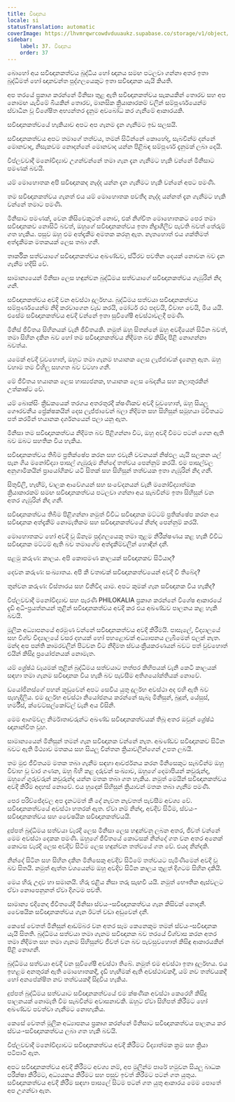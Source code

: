 ```yaml
---
title: විඥානය
locale: si
statusTranslation: automatic
coverImage: https://lhvmrqwrcowdvduuaukz.supabase.co/storage/v1/object/public/strapi-uploads/small_cover-educacion-fundamental.webp-2d51a7828a2b1309555be27f7e2a61a0.webp
sidebar:
    label: 37. විඥානය
    order: 37
---
```

බොහෝ අය සවිඥානකත්වය බුද්ධිය හෝ ඥානය සමඟ පටලවා ගන්නා අතර ඉතා බුද්ධිමත් හෝ ඥානවන්ත පුද්ගලයෙකුට ඉතා සවිඥානක යැයි කියති.

අප තරයේ ප්‍රකාශ කරන්නේ මිනිසා තුළ ඇති සවිඥානකත්වය සැකයකින් තොරව සහ අප නොමඟ යැවීමේ බියකින් තොරව, මානසික ක්‍රියාකාරකම් වලින් සම්පූර්ණයෙන්ම ස්වාධීන වූ විශේෂිත අභ්‍යන්තර දැනුම අවබෝධ කර ගැනීමේ ආකාරයකි.

සවිඥානකත්වයේ හැකියාව අපට අප ගැනම දැන ගැනීමට ඉඩ සලසයි.

සවිඥානකත්වය අපට තමාගේ තත්වය, තමන් සිටින්නේ කොහේද, සැබවින්ම දන්නේ මොනවාද, නිසැකවම නොදන්නේ මොනවාද යන්න පිළිබඳ සම්පූර්ණ දැනුමක් ලබා දෙයි.

විප්ලවවාදී මනෝවිද්‍යාව උගන්වන්නේ තමා ගැන දැන ගැනීමට හැකි වන්නේ මිනිසාට පමණක් බවයි.

යම් මොහොතක අපි සවිඥානකද නැද්ද යන්න දැන ගැනීමට හැකි වන්නේ අපට පමණි.

තම සවිඥානකත්වය ගැනත් එය යම් මොහොතක පවතීද නැද්ද යන්නත් දැන ගැනීමට හැකි වන්නේ තමාට පමණි.

මිනිසාට පමණක්, වෙන කිසිවෙකුටත් නොව, එක් නිශ්චිත මොහොතකට පෙර තමා සවිඥානකව නොසිටි බවත්, ඔහුගේ සවිඥානකත්වය ඉතා නිද්‍රාශීලීව පැවති බවත් තේරුම් ගත හැකිය. පසුව ඔහු එම අත්දැකීම අමතක කරනු ඇත. නැතහොත් එය ශක්තිමත් අත්දැකීමක මතකයක් ලෙස තබා ගනී.

තාර්කික සත්වයාගේ සවිඥානකත්වය අඛණ්ඩව, ස්ථිරව පවතින දෙයක් නොවන බව දැන ගැනීම හදිසි වේ.

සාමාන්‍යයෙන් මිනිසා ලෙස හඳුන්වන බුද්ධිමය සත්වයාගේ සවිඥානකත්වය ගැඹුරින් නිදා ගනී.

සවිඥානකත්වය අවදි වන අවස්ථා දුර්ලභය. බුද්ධිමය සත්වයා සවිඥානකත්වය සම්පූර්ණයෙන්ම නිදි කරවාගෙන වැඩ කරයි, මෝටර් රථ පදවයි, විවාහ වෙයි, මිය යයි. එසේම සවිඥානකත්වය අවදි වන්නේ ඉතා සුවිශේෂී අවස්ථාවලදී පමණි.

මිනිස් ජීවිතය සිහිනයක් වැනි ජීවිතයකි. නමුත් ඔහු සිතන්නේ ඔහු අවදියෙන් සිටින බවත්, තමා සිහින දකින බව හෝ තම සවිඥානකත්වය නිදිමත බව කිසිදා පිළි නොගන්නා බවත්ය.

යමෙක් අවදි වුවහොත්, ඔහුට තමා ගැනම භයානක ලෙස ලැජ්ජාවක් දැනෙනු ඇත. ඔහු වහාම තම විහිලු සහගත බව වටහා ගනී.

මේ ජීවිතය භයානක ලෙස හාස්‍යජනක, භයානක ලෙස ඛේදනීය සහ කලාතුරකින් උත්කෘෂ්ට වේ.

යම් බොක්සිං ක්‍රීඩකයෙක් තරගය අතරතුරදී ක්ෂණිකව අවදි වුවහොත්, ඔහු සියලු ගෞරවනීය ප්‍රේක්ෂකයින් දෙස ලැජ්ජාවෙන් බලා නිදිමත සහ සිහිසුන් සමූහයා මවිතයට පත් කරමින් භයානක දර්ශනයෙන් පලා යනු ඇත.

මිනිසා තම සවිඥානකත්වය නිදිමත බව පිළිගන්නා විට, ඔහු අවදි වීමට පටන් ගෙන ඇති බව ඔබට සහතික විය හැකිය.

සවිඥානකත්වය තිබීම ප්‍රතික්ෂේප කරන සහ එවැනි වචනයක් නිෂ්ඵල යැයි සලකන යල් පැන ගිය මනෝවිද්‍යා පාසල් ගැඹුරුම නින්දේ තත්වය පෙන්නුම් කරයි. එම පාසල්වල අනුගාමිකයින් ප්‍රායෝගිකව යටි සිතක් සහ සිහිසුන් තත්වයක ඉතා ගැඹුරින් නිදා ගනී.

සිතුවිලි, හැඟීම්, චාලක ආවේගයන් සහ සංවේදනයන් වැනි මනෝවිද්‍යාත්මක ක්‍රියාකාරකම් සමඟ සවිඥානකත්වය පටලවා ගන්නා අය සැබවින්ම ඉතා සිහිසුන් වන අතර ගැඹුරින් නිදා ගනී.

සවිඥානකත්වය තිබීම පිළිගන්නා නමුත් විවිධ සවිඥානක මට්ටම් ප්‍රතික්ෂේප කරන අය සවිඥානක අත්දැකීම් නොමැතිකම සහ සවිඥානකත්වයේ නින්ද පෙන්නුම් කරයි.

මොහොතකට හෝ අවදි වූ ඕනෑම පුද්ගලයෙකු තමා තුළම නිරීක්ෂණය කළ හැකි විවිධ සවිඥානක මට්ටම් ඇති බව තමාගේම අත්දැකීම්වලින් හොඳින් දනී.

පළමු කරුණ: කාලය. අපි කොපමණ කාලයක් සවිඥානකව සිටියාද?

දෙවන කරුණ: සංඛ්‍යාතය. අපි කී වතාවක් සවිඥානකත්වයෙන් අවදි වී තිබේද?

තුන්වන කරුණ: විස්තාරය සහ විනිවිද යාම. අපට කුමක් ගැන සවිඥානක විය හැකිද?

විප්ලවවාදී මනෝවිද්‍යාව සහ පැරණි PHILOKALIA ප්‍රකාශ කරන්නේ විශේෂ ආකාරයේ දැඩි අධි-ප්‍රයත්නයන් තුළින් සවිඥානකත්වය අවදි කර එය අඛණ්ඩව පාලනය කළ හැකි බවයි.

මූලික අධ්‍යාපනයේ අරමුණ වන්නේ සවිඥානකත්වය අවදි කිරීමයි. පාසැලේ, විද්‍යාලයේ සහ විශ්ව විද්‍යාලයේ වසර දහයක් හෝ පහළොවක් අධ්‍යාපනය ලැබීමෙන් ඵලක් නැත. මන්ද අප පන්ති කාමරවලින් පිටවන විට නිදිමත ස්වයංක්‍රීයකරණයන් බවට පත් වුවහොත් එයින් කිසිදු ප්‍රයෝජනයක් නොමැත.

යම් ශ්‍රේෂ්ඨ වෑයමක් තුළින් බුද්ධිමය සත්වයාට තත්පර කිහිපයක් වැනි කෙටි කාලයක් සඳහා තමා ගැනම සවිඥානක විය හැකි බව පැවසීම අතිශයෝක්තියක් නොවේ.

ඩයෝජිනස්ගේ පහන් කූඩුවෙන් අපට සෙවිය යුතු දුර්ලභ අවස්ථා අද එහි ඇති බව පැහැදිලිය. එම දුර්ලභ අවස්ථා නියෝජනය කරන්නේ සැබෑ මිනිසුන්, බුදුන්, යේසුස්, හර්මීස්, ක්වෙට්සල්කෝට්ල් වැනි අය විසිනි.

මෙම ආගම්වල නිර්මාතෘවරුන්ට අඛණ්ඩ සවිඥානකත්වයක් තිබූ අතර ඔවුන් ශ්‍රේෂ්ඨ ඥානාන්විත වූහ.

සාමාන්‍යයෙන් මිනිසුන් තමන් ගැන සවිඥානක වන්නේ නැත. අඛණ්ඩව සවිඥානකව සිටින බවට ඇති මිථ්‍යාව මතකය සහ සියලු චින්තන ක්‍රියාවලීන්ගෙන් උපත ලබයි.

තම මුළු ජීවිතයම මතක තබා ගැනීම සඳහා ආවර්ජනය කරන මිනිසෙකුට සැබවින්ම ඔහු විවාහ වූ වාර ගණන, ඔහු බිහි කළ දරුවන් සංඛ්‍යාව, ඔහුගේ දෙමාපියන් කවුරුන්ද, ඔහුගේ ගුරුවරුන් කවුරුන්ද යන්න මතක තබා ගත හැකිය. නමුත් මෙයින් සවිඥානකත්වය අවදි කිරීම අදහස් නොවේ. එය හුදෙක් සිහිසුන් ක්‍රියාවන් මතක තබා ගැනීම පමණි.

පෙර පරිච්ඡේදවල අප දැනටමත් කී දේ නැවත නැවතත් පැවසීම අවශ්‍ය වේ. සවිඥානකත්වයේ අවස්ථා හතරක් ඇත. ඒවා නම් නින්ද, අවදිව සිටීම, ස්වයං-සවිඥානකත්වය සහ වෛෂයික සවිඥානකත්වයයි.

දුප්පත් බුද්ධිමය සත්වයා වැරදි ලෙස මිනිසා ලෙස හඳුන්වනු ලබන අතර, ජීවත් වන්නේ මෙම අවස්ථා දෙකක පමණි. ඔහුගේ ජීවිතයේ කොටසක් නින්දේ ගත වන අතර අනෙක් කොටස වැරදි ලෙස අවදිව සිටීම ලෙස හඳුන්වන තත්වයේ ගත වේ. එයද නින්දකි.

නින්දේ සිටින සහ සිහින දකින මිනිසෙකු අවදිව සිටීමේ තත්වයට පැමිණීමෙන් අවදි වූ බව සිතයි. නමුත් ඇත්ත වශයෙන්ම ඔහු අවදිව සිටින කාලය තුළත් දිගටම සිහින දකියි.

මෙය හිරු උදාව හා සමානයි. හිරු එළිය නිසා තරු සැඟවී යයි. නමුත් භෞතික ඇස්වලට ඒවා නොපෙනුනත් ඒවා දිගටම පවතී.

සාමාන්‍ය එදිනෙදා ජීවිතයේදී මිනිසා ස්වයං-සවිඥානකත්වය ගැන කිසිවක් නොදනී. වෛෂයික සවිඥානකත්වය ගැන ඊටත් වඩා අඩුවෙන් දනී.

කෙසේ වෙතත් මිනිසුන් ආඩම්බර වන අතර සෑම කෙනෙකුම තමන් ස්වයං-සවිඥානක යැයි සිතති. බුද්ධිමය සත්වයා තමා ගැනම සවිඥානක බව තරයේ විශ්වාස කරන අතර තමා නිදිමත සහ තමා ගැනම සිහිසුන්ව ජීවත් වන බව පැවසුවහොත් කිසිඳු ආකාරයකින් පිළි නොගනී.

බුද්ධිමය සත්වයා අවදි වන සුවිශේෂී අවස්ථා තිබේ. නමුත් එම අවස්ථා ඉතා දුර්ලභය. එය ඉහළම අනතුරක් ඇති මොහොතකදී, දැඩි හැඟීමක් ඇති අවස්ථාවකදී, යම් නව තත්වයකදී හෝ අනපේක්ෂිත නව තත්වයකදී සිදුවිය හැකිය.

දුප්පත් බුද්ධිමය සත්වයාට සවිඥානකත්වයේ එම ක්ෂණික අවස්ථා කෙරෙහි කිසිදු පාලනයක් නොමැති වීම සැබවින්ම අවාසනාවකි. ඔහුට ඒවා සිහිපත් කිරීමට හෝ අඛණ්ඩව පවත්වා ගැනීමට නොහැකිය.

කෙසේ වෙතත් මූලික අධ්‍යාපනය ප්‍රකාශ කරන්නේ මිනිසාට සවිඥානකත්වය පාලනය කර ස්වයං-සවිඥානකත්වය ලබා ගත හැකි බවයි.

විප්ලවවාදී මනෝවිද්‍යාවට සවිඥානකත්වය අවදි කිරීමට විද්‍යාත්මක ක්‍රම සහ ක්‍රියා පටිපාටි ඇත.

අපට සවිඥානකත්වය අවදි කිරීමට අවශ්‍ය නම්, අප මුලින්ම පාරේ හමුවන සියලු බාධක පරීක්ෂා කිරීමට, අධ්‍යයනය කිරීමට සහ පසුව ඉවත් කිරීමට පටන් ගත යුතුය. සවිඥානකත්වය අවදි කිරීම සඳහා පාසලේ සිටම පටන් ගත යුතු ආකාරය මෙම පොතේ අප උගන්වා ඇත.


